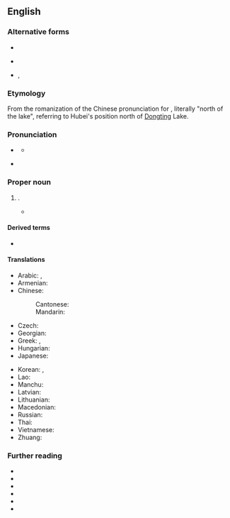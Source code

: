 {{also|Húběi|Hu Bei}}
==English==
{{wikipedia}}
{{commonscat}}

===Alternative forms===
* {{l|en|Hu Bei}}
* {{sense|historical|obsolete}} {{l|en|Hupeh}}
* {{q|from [[Wade–Giles]]}} {{l|en|Hu-pei}}, {{l|en|Hupei}}

===Etymology===
From the {{bor|en|cmn-pinyin|-}} romanization of the {{bor|en|cmn|-}} Chinese pronunciation for {{zh-l|湖北}}, literally "north of the lake", referring to Hubei's position north of [[Dongting]] Lake.

===Pronunciation===
* {{a|RP}} {{IPA|en|/ˈhuːˌbeɪ/|/ˌhuːˈbeɪ/}}
** {{audio|en|LL-Q1860 (eng)-Vealhurl-Hubei.wav|Audio (UK)}}
* {{a|GA}} {{IPA|en|/ˈhuˌbeɪ/|/ˌhuˈbeɪ/|/ˈhubaɪ/}}

===Proper noun===
{{en-proper noun}}

# {{place|en|province|in central|c/China|capital=Wuhan}}.
#* {{quote-web
|en
|date=March 24, 2020
|last=Moritsugu
|first=Ken
|title=China to lift lockdown in most of virus-hit Hubei province
|archiveurl=https://web.archive.org/web/20211203214952/https://apnews.com/article/virus-outbreak-ap-top-news-international-news-china-beijing-982e699459392ba0c4f3c1269b35832f
|archivedate=03 December 2021
|work={{w|AP News}}
|text=Chinese authorities said Tuesday they will end a two-month lockdown of most of coronavirus-hit '''Hubei''' province at midnight, as domestic cases of what has become a global pandemic subside.}}

====Derived terms====
* {{l|en|hubeite}}

====Translations====
{{trans-top|province in central China}}
* Arabic: {{t|ar|خُوبِي|m|tr=ḵubī}}, {{t|ar|هُوبِي|m|tr=hubī}}
* Armenian: {{t|hy|Հուբեյ|sc=Armn}}
* Chinese:
*: Cantonese: {{t|yue|湖北|tr=wu4 bak1}}
*: Mandarin: {{t+|cmn|湖北|tr=Húběi|sc=Hani}}
* Czech: {{t|cs|Chu-pej}}
* Georgian: {{t|ka|ხუბეი}}
* Greek: {{t+|el|Χουμπέι|f}}, {{t|el|Χουπέι|f}}
* Hungarian: {{t|hu|Hupej}}
* Japanese: {{t+|ja|湖北|tr=こほく, Kohoku}}
{{trans-mid}}
* Korean: {{t|ko|^후베이}}, {{t|ko|^호북}}
* Lao: {{t-needed|lo}}
* Manchu: {{t|mnc|ᡥᡡᠪᡝ}}
* Latvian: {{t|lv|Hubei}}
* Lithuanian: {{t|lt|Hubėjus}}
* Macedonian: {{t|mk|Хубеј}}
* Russian: {{t+|ru|Хубэ́й|m}}
* Thai: {{t-needed|th}}
* Vietnamese: {{t+|vi|Hồ Bắc}}
* Zhuang: {{t|za|Huzbwz}}
{{trans-bottom}}

===Further reading===
* {{cite-book|en|year=1998|chapter=Hubei|editor={{w|Saul B. Cohen}}|title=The Columbia Gazetteer of the World|url=https://archive.org/details/columbiagazettee02cohe/|volume=2|location=[[New York]]|publisher={{w|Columbia University Press}}|isbn=0-231-11040-5|lccn=98-071262|oclc=164337564|page=1325|pageurl=https://archive.org/details/columbiagazettee02cohe/page/1325/|column=3}}
* {{R:Collins English Dictionary}}
* {{R:Lexico|pos=pn}}
* {{R:OneLook}}
* {{R:Merriam-Webster Online}}
* {{R:TheFreeDictionary}}